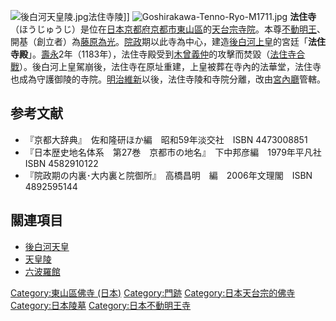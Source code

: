 {{Otheruses|法住寺}}
{{日本寺院
| name = 法住寺
| img = File:Houjyuuji 01.jpg
| img_capt = 龍宮門
| image_width = 260
| nihongo = 法住寺
| hiragana = ほうじゅうじ
| romaji = Hōjū-ji
| location = [[京都府|京都府]][[京都市|京都市]][[東山區_(日本)|東山區]]<br>三十三間堂廻町655
| sangou = 
| section = [[天台宗|天台宗]]
| god = [[不動明王|不動明王]]
| found_year = [[永延|永延]]2年（988年）
| founder = [[藤原為光|藤原為光]]（開基）
| official_name = 
| alias = 
| struct = 
| title = 
| cultural_collection = 
}}
[[File:後白河天皇陵.jpg|thumb]]法住寺陵]]
[[Image:Goshirakawa-Tenno-Ryo-M1711.jpg|thumb]]
'''法住寺'''（ほうじゅうじ）是位在[[日本|日本]][[京都府|京都府]][[京都市|京都市]][[東山區_(日本)|東山區]]的[[天台宗|天台宗]][[寺院|寺院]]。本尊[[不動明王|不動明王]]、開基（創立者）為[[藤原為光|藤原為光]]。[[院政|院政]]期以此寺為中心，建造[[後白河天皇|後白河上皇]]的宮廷「'''法住寺殿'''」。[[壽永|壽永]]2年（1183年），法住寺殿受到[[木曾義仲|木曾義仲]]的攻擊而焚毀（[[法住寺合戰|法住寺合戰]]）。後白河上皇駕崩後，法住寺在原址重建，上皇被葬在寺內的法華堂，法住寺也成為守護御陵的寺院。[[明治維新|明治維新]]以後，法住寺陵和寺院分離，改由[[宮內廳|宮內廳]]管轄。

== 参考文献 ==
*『京都大辞典』　佐和隆研ほか編　昭和59年淡交社　ISBN 4473008851
*『日本歴史地名体系　第27巻　京都市の地名』　下中邦彦編　1979年平凡社　ISBN 4582910122
*『院政期の内裏･大内裏と院御所』　高橋昌明　編　2006年文理閣　ISBN 4892595144

== 關連項目 ==
{{Commonscat|Hojyuji (Kyoto, Kyoto)}}
*[[後白河天皇|後白河天皇]]
*[[天皇陵|天皇陵]]
*[[六波羅館|六波羅館]]

{{DEFAULTSORT:Hojuji}}
[[Category:東山區佛寺_(日本)|Category:東山區佛寺 (日本)]]
[[Category:門跡|Category:門跡]]
[[Category:日本天台宗的佛寺|Category:日本天台宗的佛寺]]
[[Category:日本陵墓|Category:日本陵墓]]
[[Category:日本不動明王寺|Category:日本不動明王寺]]